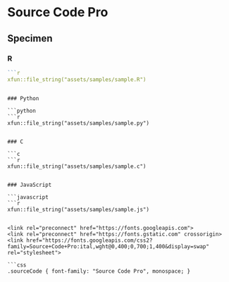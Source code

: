 # Source Code Pro 

## Specimen 

### R 

```r
```r
xfun::file_string("assets/samples/sample.R")
```
```

### Python 

```python
```r
xfun::file_string("assets/samples/sample.py")
```
```

### C 

```c
```r
xfun::file_string("assets/samples/sample.c")
```
```

### JavaScript 

```javascript
```r
xfun::file_string("assets/samples/sample.js")
```
```

<link rel="preconnect" href="https://fonts.googleapis.com">
<link rel="preconnect" href="https://fonts.gstatic.com" crossorigin>
<link href="https://fonts.googleapis.com/css2?family=Source+Code+Pro:ital,wght@0,400;0,700;1,400&display=swap" rel="stylesheet">

```css
.sourceCode { font-family: "Source Code Pro", monospace; }
```
